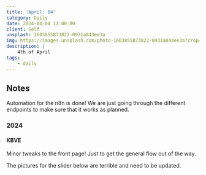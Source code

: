 ```yaml
---
title: 'April: 04'
category: Daily
date: 2024-04-04 12:00:00
client: Self
unsplash: 1603855873822-0931a843ee3a
img: https://images.unsplash.com/photo-1603855873822-0931a843ee3a?crop=entropy&cs=srgb&fm=jpg&ixid=MnwzNjM5Nzd8MHwxfHJhbmRvbXx8fHx8fHx8fDE2ODE3NDg2ODY&ixlib=rb-4.0.3&q=85
description: |
    4th of April
tags:
    - daily
---
```





<MDXJS>

## Notes

Automation for the n8n is done! We are just going through the different endpoints to make sure that it works as planned.

</MDXJS>

<MDXJS>

### 2024

<MDXJS>

#### KBVE

Minor tweaks to the front page! Just to get the general flow out of the way.

The pictures for the slider below are terrible and need to be updated.

</MDXJS>

</MDXJS>